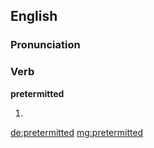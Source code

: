 ==English==

===Pronunciation===
{{rfap|US|US}}

===Verb===
'''pretermitted'''

# {{past of|pretermit}}

[[de:pretermitted]]
[[mg:pretermitted]]